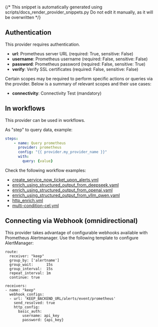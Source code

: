 {/* This snippet is automatically generated using scripts/docs_render_provider_snippets.py
Do not edit it manually, as it will be overwritten */}

## Authentication
This provider requires authentication.
- **url**: Prometheus server URL (required: True, sensitive: False)
- **username**: Prometheus username (required: False, sensitive: False)
- **password**: Prometheus password (required: False, sensitive: True)
- **verify**: Verify SSL certificates (required: False, sensitive: False)

Certain scopes may be required to perform specific actions or queries via the provider. Below is a summary of relevant scopes and their use cases:
- **connectivity**: Connectivity Test (mandatory)



## In workflows

This provider can be used in workflows.


As "step" to query data, example:
```yaml
steps:
    - name: Query prometheus
      provider: prometheus
      config: "{{ provider.my_provider_name }}"
      with:
        query: {value}
```





Check the following workflow examples:
- [create_service_now_ticket_upon_alerts.yml](https://github.com/keephq/keep/blob/main/examples/workflows/create_service_now_ticket_upon_alerts.yml)
- [enrich_using_structured_output_from_deepseek.yaml](https://github.com/keephq/keep/blob/main/examples/workflows/enrich_using_structured_output_from_deepseek.yaml)
- [enrich_using_structured_output_from_openai.yaml](https://github.com/keephq/keep/blob/main/examples/workflows/enrich_using_structured_output_from_openai.yaml)
- [enrich_using_structured_output_from_vllm_qwen.yaml](https://github.com/keephq/keep/blob/main/examples/workflows/enrich_using_structured_output_from_vllm_qwen.yaml)
- [http_enrich.yml](https://github.com/keephq/keep/blob/main/examples/workflows/http_enrich.yml)
- [multi-condition-cel.yml](https://github.com/keephq/keep/blob/main/examples/workflows/multi-condition-cel.yml)

## Connecting via Webhook (omnidirectional)

This provider takes advantage of configurable webhooks available with Prometheus Alertmanager. Use the following template to configure AlertManager:

```
route:
  receiver: "keep"
  group_by: ['alertname']
  group_wait:      15s
  group_interval:  15s
  repeat_interval: 1m
  continue: true

receivers:
- name: "keep"
  webhook_configs:
  - url: 'KEEP_BACKEND_URL/alerts/event/prometheus'
    send_resolved: true
    http_config:
      basic_auth:
        username: api_key
        password: {api_key}
```
